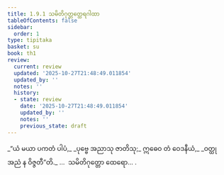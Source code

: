 ```yaml
---
title: 1.9.1 သမိတိဂုတ္တတ္ထေရဂါထာ
tableOfContents: false
sidebar:
  order: 1
type: tipitaka
basket: su
book: th1
review:
  current: review
  updated: '2025-10-27T21:48:49.011854'
  updated_by: ''
  notes: ''
  history:
  - state: review
    date: '2025-10-27T21:48:49.011854'
    updated_by: ''
    notes: ''
    previous_state: draft
---
```



<ReviewStatus review={frontmatter.review} showDetails={true} />

<HypothesisAnnotation frontmatter={frontmatter} />

<DynamicBreadcrumb />

<Division number="81" book="th1" e="ch" v="19" p="20">

<Paragraph number="183" type="verses" book="th1">
_“ယံ မယာ ပကတံ ပါပံ,_  
_ပုဗ္ဗေ အညာသု ဇာတိသု;_  
ဣဓေဝ တံ ဝေဒနီယံ,_  
_ဝတ္ထု အညံ န ဝိဇ္ဇတီ”တိ._  


</Paragraph>
</Division>

<Paragraph number="184" type="center" book="th1">
…  သမိတိဂုတ္တော ထေရော… .
</Paragraph>